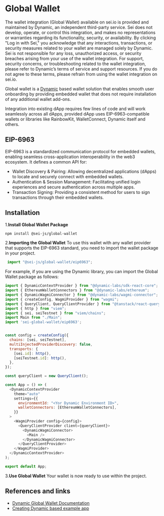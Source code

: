 
# Global Wallet

<Callout type="error">The wallet integration (Global Wallet) available on sei.io is provided and maintained by
    Dynamic, an independent third-party service. Sei does not develop, operate, or control this integration, and makes
    no representations or warranties regarding its functionality, security, or availability.
    By clicking "Log in with Sei," you acknowledge that any interactions, transactions, or security measures related to
    your wallet are managed solely by Dynamic. Sei is not responsible for any loss, unauthorized access, or security
    breaches arising from your use of the wallet integration.
    For support, security concerns, or troubleshooting related to the wallet integration, please refer to Dynamic’s
    terms of service and support resources.
    If you do not agree to these terms, please refrain from using the wallet integration on sei.io.</Callout>

Global wallet is a [Dynamic](https://www.dynamic.xyz/) based wallet solution that enables smooth user onboarding by
providing embedded wallet that does not require installation of any additional wallet add-ons.

Integration into existing dApp requires few lines of code and will work seamlessly across all dApps, provided dApp uses
EIP-6963-compatible wallets or libraries like RainbowKit, WalletConnect, Dynamic itself and others.

## EIP-6963
EIP-6963 is a standardized communication protocol for embedded wallets, enabling seamless cross-application
interoperability in the web3 ecosystem. It defines a common API for:

- Wallet Discovery & Pairing: Allowing decentralized applications (dApps) to locate and securely connect with embedded wallets.
- Authentication & Session Management: Facilitating unified login experiences and secure authentication across multiple apps.
- Transaction Signing: Providing a consistent method for users to sign transactions through their embedded wallets.

## Installation

1.**Install Global Wallet Package**

```bash copy
npm install @sei-js/global-wallet
```

2.**Importing the Global Wallet**
To use this wallet with any wallet provider that supports the EIP-6963 standard, you need to import the wallet
package in your project.

```javascript copy
 import "@sei-js/global-wallet/eip6963";
 ```

For example, if you are using the Dynamic library, you can import the Global Wallet package as follows:

```javascript
import { DynamicContextProvider } from "@dynamic-labs/sdk-react-core";
import { EthereumWalletConnectors } from "@dynamic-labs/ethereum";
import { DynamicWagmiConnector } from "@dynamic-labs/wagmi-connector";
import { createConfig, WagmiProvider } from "wagmi";
import { QueryClient, QueryClientProvider } from "@tanstack/react-query";
import { http } from "viem";
import { sei, seiTestnet } from "viem/chains";
import Main from "./Main";
import 'sei-global-wallet/eip6963';


const config = createConfig({
  chains: [sei, seiTestnet],
  multiInjectedProviderDiscovery: false,
  transports: {
    [sei.id]: http(),
    [seiTestnet.id]: http(),
  },
});

const queryClient = new QueryClient();

const App = () => (
  <DynamicContextProvider
    theme="auto"
    settings={{
      environmentId: "<Yor Dynamic Environment ID>",
      walletConnectors: [EthereumWalletConnectors],
    }}
  >
    <WagmiProvider config={config}>
      <QueryClientProvider client={queryClient}>
        <DynamicWagmiConnector>
          <Main />
        </DynamicWagmiConnector>
      </QueryClientProvider>
    </WagmiProvider>
  </DynamicContextProvider>
);

export default App;
```

3.**Use Global Wallet**
Your wallet is now ready to use within the project.

## References and links

- [<ins>Dynamic Global Wallet Documentation</ins>](https://docs.dynamic.xyz/global-wallets/overview)
- [<ins>Creating Dynamic based example app</ins>](https://docs.dynamic.xyz/example-apps)
